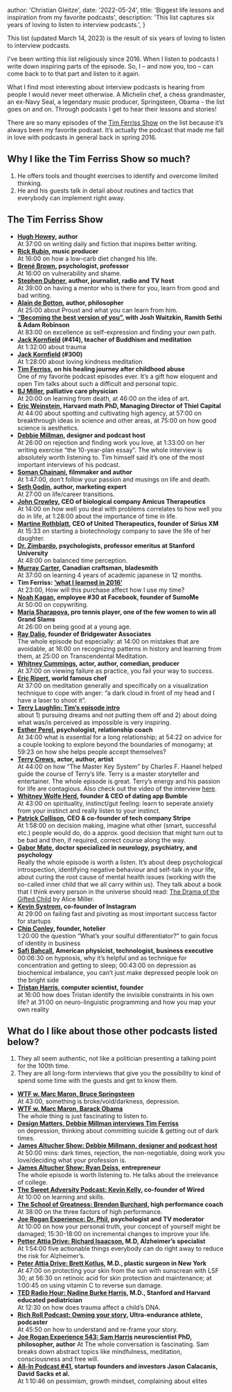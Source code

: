 
  author: 'Christian Gleitze',
  date: '2022-05-24',
  title: 'Biggest life lessons and inspiration from my favorite podcasts',
  description:
    'This list captures six years of loving to listen to interview podcasts.',
}


This list (updated March 14, 2023) is the result of six years of loving to listen to interview podcasts.

I've been writing this list religiously since 2016. When I listen to podcasts I write down inspiring parts of the episode. So, I – and now you, too – can come back to to that part and listen to it again.

What I find most interesting about interview podcasts is hearing from people I would never meet otherwise. A Michelin chef, a chess grandmaster, an ex-Navy Seal, a legendary music producer, Springsteen, Obama - the list goes on and on. Through podcasts I get to hear their lessons and stories!

There are so many episodes of the [Tim Ferriss Show](https://tim.blog/podcast/) on the list because it’s always been my favorite podcast. It’s actually the podcast that made me fall in love with podcasts in general back in spring 2016.

## Why I like the Tim Ferriss Show so much?

1.  He offers tools and thought exercises to identify and overcome limited thinking.
2.  He and his guests talk in detail about routines and tactics that everybody can implement right away.

## The Tim Ferriss Show

- **[Hugh Howey](https://tim.blog/2024/03/13/hugh-howey/), author**  
    At 37:00 on writing daily and fiction that inspires better writing.
- **[Rick Rubin](https://tim.blog/2015/05/15/rick-rubin/), music producer**  
   At 16:00 on how a low-carb diet changed his life.
- **[Brené Brown](https://tim.blog/2015/08/28/brene-brown-on-vulnerability-and-home-run-ted-talks/), psychologist, professor**  
   At 16:00 on vulnerability and shame.
- **[Stephen Dubner](https://tim.blog/2014/05/19/think-like-a-freak/), author, journalist, radio and TV host**  
   At 39:00 on having a mentor who is there for you, learn from good and bad writing.
- **[Alain de Botton](https://tim.blog/2015/11/10/alain-de-botton/), author, philosopher**  
   At 25:00 about Proust and what you can learn from him.
- **[“Becoming the best version of you”](https://tim.blog/2016/12/20/becoming-the-best-version-of-you/), with Josh Waitzkin, Ramith Sethi & Adam Robinson**  
   At 83:00 on excellence as self-expression and finding your own path.
- **[Jack Kornfield](https://tim.blog/2020/03/12/jack-kornfield-covid19/) (#414), teacher of Buddhism and meditation**  
   At 1:32:00 about trauma
- **[Jack Kornfield](https://tim.blog/2018/03/05/jack-kornfield/) (#300)**  
   At 1:28:00 about loving kindness meditation
- **[Tim Ferriss](https://tim.blog/2020/09/14/how-to-heal-trauma/), on his healing journey after childhood abuse**  
   One of my favorite podcast episodes ever. It’s a gift how eloquent and open Tim talks about such a difficult and personal topic.
- **[BJ Miller](https://tim.blog/2016/04/14/bj-miller/), palliative care physician**  
   At 20:00 on learning from death, at 46:00 on the idea of art.
- **[Eric Weinstein](https://tim.blog/2016/01/13/eric-weinstein/), Harvard math PhD, Managing Director of Thiel Capital**  
   At 44:00 about spotting and cultivating high agency, at 57:00 on breakthrough ideas in science and other areas, at 75:00 on how good science is aesthetics.
- **[Debbie Millman](https://tim.blog/2017/01/12/how-to-design-a-life-debbie-millman/), designer and podcast host**  
   At 26:00 on rejection and finding work you love, at 1:33:00 on her writing exercise “the 10-year-plan essay”. The whole interview is absolutely worth listening to. Tim himself said it’s one of the most important interviews of his podcast.
- **[Soman Chainani](https://tim.blog/2017/02/08/soman-chainani-the-school-for-good-and-evil/), filmmaker and author**  
   At 1:47:00, don’t follow your passion and musings on life and death.
- **[Seth Godin](https://tim.blog/2016/02/10/seth-godin/), author, marketing expert**  
   At 27:00 on life/career transitions.
- **[John Crowley](https://tim.blog/2017/02/28/john-crowley/), CEO of biological company Amicus Therapeutics**  
   At 14:00 on how well you deal with problems correlates to how well you do in life, at 1:28:00 about the importance of time in life.
- **[Martine Rothblatt](https://tim.blog/2020/12/16/martine-rothblatt/), CEO of United Therapeutics, founder of Sirius XM**  
   At 15:33 on starting a biotechnology company to save the life of her daughter.
- **[Dr. Zimbardo](https://tim.blog/2017/03/08/how-to-not-be-evil-dr-phil-zimbardo/), psychologists, professor emeritus at Stanford University**  
   At 48:00 on balanced time perception.
- **[Murray Carter](https://tim.blog/2017/04/26/murray-carter/), Canadian craftsman, bladesmith**  
   At 37:00 on learning 4 years of academic japanese in 12 months.
- **Tim Ferriss: [‘what I learned in 2016’](https://tim.blog/2016/12/29/2016-what-ive-learned/)**  
   At 23:00, How will this purchase affect how I use my time?
- **[Noah Kagan](https://tim.blog/2015/05/07/noah-kagan/), employee #30 at Facebook, founder of SumoMe**  
   At 50:00 on copywriting.
- **[Maria Sharapova](https://tim.blog/2017/08/26/maria-sharapova/), pro tennis player, one of the few women to win all Grand Slams**  
   At 26:00 on being good at a young age.
- **[Ray Dalio](https://tim.blog/2017/09/13/ray-dalio/), founder of Bridgewater Associates**  
   The whole episode but especially: at 14:00 on mistakes that are avoidable, at 16:00 on recognizing patterns in history and learning from them, at 25:00 on Transcendental Meditation.
- **[Whitney Cummings](https://tim.blog/2015/06/26/whitney-cummings/), actor, author, comedian, producer**  
   At 37:00 on viewing failure as practice, you fail your way to success.
- **[Eric Ripert](https://tim.blog/2017/09/29/eric-ripert/), world famous chef**  
   At 37:00 on meditation generally and specifically on a visualization technique to cope with anger: “a dark cloud in front of my head and I have a laser to shoot it”.
- **[Terry Laughlin: Tim’s episode intro](https://tim.blog/2017/10/29/terry-laughlin/)**  
   about 1) pursuing dreams and not putting them off and 2) about doing what was/is perceived as impossible is very inspiring.
- **[Esther Perel](https://tim.blog/2017/10/08/intimacy-emotional-baggage-relationship-longevity/), psychologist, relationship coach**  
   At 34:00 what is essential for a long relationship; at 54:22 on advice for a couple looking to explore beyond the boundaries of monogamy; at 59:23 on how she helps people accept themselves?
- **[Terry Crews](https://tim.blog/2017/12/20/terry-crews-how-to-have-do-and-be-all-you-want/), actor, author, artist**  
   At 44:00 on how “The Master Key System” by Charles F. Haanel helped guide the course of Terry’s life. Terry is a master storyteller and entertainer. The whole episode is great. Terry’s energy and his passion for life are contagious. Also check out the video of the interview [here](https://www.youtube.com/watch?v=gEde9awCB3E).
- **[Whitney Wolfe Herd](https://tim.blog/2018/05/25/whitney-wolfe-herd/), founder & CEO of dating app Bumble**  
   At 43:00 on spirituality, instinct/gut feeling: learn to seperate anxiety from your instinct and really listen to your instinct.
- **[Patrick Collison](https://tim.blog/2018/12/20/patrick-collison/), CEO & co-founder of tech company Stripe**  
   At 1:58:00 on decision making, imagine what other (smart, successful etc.) people would do, do a approx. good decision that might turn out to be bad and then, if required, correct course along the way.
- **[Gabor Mate](https://tim.blog/2018/02/20/gabor-mate/), doctor specialized in neurology, psychiatry, and psychology**  
   Really the whole episode is worth a listen. It’s about deep psychological introspection, identifying negative behaviour and self-talk in your life, about curing the root cause of mental health issues (working with the so-called inner child that we all carry within us). They talk about a book that I think every person in the universe should read: [The Drama of the Gifted Child](https://www.goodreads.com/book/show/4887.The_Drama_of_the_Gifted_Child) by Alice Miller.
- **[Kevin Systrom](https://tim.blog/2019/04/25/kevin-systrom/), co-founder of Instagram**  
   At 29:00 on failing fast and pivoting as most important success factor for startups
- **[Chip Conley](https://tim.blog/2019/06/20/chip-conley/), founder, hotelier**  
   1:20:00 the question “What’s your soulful differentiator?” to gain focus of identity in business
- **[Safi Bahcall](https://tim.blog/2019/08/16/safi-bahcall/), American physicist, technologist, business executive**  
   00:06:30 on hypnosis, why it’s helpful and as technique for concentration and getting to sleep; 00:43:00 on depression as biochemical imbalance, you can’t just make depressed people look on the bright side
- **[Tristan Harris](https://tim.blog/2019/09/19/tristan-harris/), computer scientist, founder**  
   at 16:00 how does Tristan identify the invisible constraints in his own life? at 31:00 on neuro-linguistic programming and how you map your own reality

## What do I like about those other podcasts listed below?

1.  They all seem authentic, not like a politician presenting a talking point for the 100th time.
2.  They are all long-form interviews that give you the possibility to kind of spend some time with the guests and get to know them.

- **[WTF w. Marc Maron, Bruce Springsteen](https://youtu.be/00fZp43fr3U)**  
   At 43:00, something is broke/void/darkness, depression.
- **[WTF w. Marc Maron, Barack Obama](http://www.wtfpod.com/podcast/episodes/episode_613_-_president_barack_obama)**  
   The whole thing is just fascinating to listen to.
- **[Design Matters, Debbie Millman interviews Tim Ferriss](https://www.designmattersmedia.com/podcasts/Tim-Ferriss)**  
   on depression, thinking about committing suicide & getting out of dark times.
- **[James Altucher Show: Debbie Millmann, designer and podcast host](https://jamesaltucher.com/podcast/debbie-millman/)**  
   At 50:00 mins: dark times, rejection, the non-negotiable, doing work you love/deciding what your profession is.
- **[James Altucher Show: Ryan Deiss](https://jamesaltucher.com/podcast/ryan-deiss/), entrepreneur**  
   The whole episode is worth listening to. He talks about the irrelevance of college.
- **[The Sweet Adversity Podcast: Kevin Kelly](http://www.nickdinardo.com/kevin-kelly/), co-founder of Wired**  
   At 10:00 on learning and skills.
- **[The School of Greatness: Brendon Burchard](https://lewishowes.com/podcast/e-brendon-burchard-high-performance-habits/), high performance coach**  
   At 38:00 on the three factors of high performance.
- **[Joe Rogan Experience: Dr. Phil](https://jrelibrary.com/1254-dr-phil/), psychologist and TV moderator**  
   At 10:00 on how your personal truth, your concept of yourself might be damaged; 15:30-18:00 on incremental changes to improve your life.
- **[Petter Attia Drive: Richard Isaacson](https://peterattiamd.com/richardisaacson/), M.D, Alzheimer’s specialist**  
   At 1:54:00 five actionable things everybody can do right away to reduce the risk for Alzheimer’s.
- **[Peter Attia Drive: Brett Kotlus](https://peterattiamd.com/brettkotlus/), M.D., plastic surgeon in New York**  
   At 47:00 on protecting your skin from the sun with sunscrean with LSF 30; at 56:30 on retinoic acid for skin protection and maintenance; at 1:00:45 on using vitamin C to reverse sun damage.
- **[TED Radio Hour: Nadine Burke Harris](https://www.npr.org/2017/08/25/545092982/nadine-burke-harris-how-does-trauma-affect-a-childs-dna), M.D., Stanford and Harvard educated pediatrician**  
   At 12:30 on how does trauma affect a child’s DNA.
- **[Rich Roll Podcast: Owning your story](https://www.richroll.com/podcast/roll-on-528/), Ultra-endurance athlete, podcaster**  
   At 45:50 on how to understand and re-frame your story.
- **[Joe Rogan Experience 543: Sam Harris](https://open.spotify.com/episode/5aWHFm05DR7YCMs9Y2u4eF?si=37de74713c774d21) neuroscientist PhD, philosopher, author**
  At The whole conversation is fascinating. Sam breaks down abstract topics like mindfulness, meditation, consciousness and free will.
- **[All-In Podcast #41](https://open.spotify.com/episode/3ydDd2awS0b6yAjRIEAfkR?si=8860b05df1194709), startup founders and investors Jason Calacanis, David Sacks et al.**  
   At 1:10:46 on pessimism, growth mindset, complaining about elites
